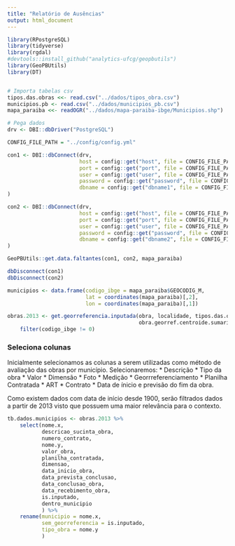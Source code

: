 ```yaml
---
title: "Relatório de Ausências"
output: html_document
---
```


```r
library(RPostgreSQL)
library(tidyverse)
library(rgdal)
#devtools::install_github("analytics-ufcg/geopbutils")
library(GeoPBUtils)
library(DT)


# Importa tabelas csv
tipos.das.obras <<- read.csv("../dados/tipos_obra.csv")
municipios.pb <- read.csv("../dados/municipios_pb.csv")
mapa_paraiba <<- readOGR("../dados/mapa-paraiba-ibge/Municipios.shp")

# Pega dados
drv <- DBI::dbDriver("PostgreSQL")

CONFIG_FILE_PATH = "../config/config.yml"

con1 <- DBI::dbConnect(drv,
                       host = config::get("host", file = CONFIG_FILE_PATH),
                       port = config::get("port", file = CONFIG_FILE_PATH),
                       user = config::get("user", file = CONFIG_FILE_PATH),
                       password = config::get("password", file = CONFIG_FILE_PATH),
                       dbname = config::get("dbname1", file = CONFIG_FILE_PATH)
)

con2 <- DBI::dbConnect(drv,
                       host = config::get("host", file = CONFIG_FILE_PATH),
                       port = config::get("port", file = CONFIG_FILE_PATH),
                       user = config::get("user", file = CONFIG_FILE_PATH),
                       password = config::get("password", file = CONFIG_FILE_PATH),
                       dbname = config::get("dbname2", file = CONFIG_FILE_PATH)
)

GeoPBUtils::get.data.faltantes(con1, con2, mapa_paraiba)

dbDisconnect(con1)
dbDisconnect(con2)

municipios <- data.frame(codigo_ibge = mapa_paraiba$GEOCODIG_M, 
                         lat = coordinates(mapa_paraiba)[,2], 
                         lon = coordinates(mapa_paraiba)[,1])

obras.2013 <- get.georreferencia.inputada(obra, localidade, tipos.das.obras, municipios,
                                          obra.georref.centroide.sumarizado, 2013) %>% 
    filter(codigo_ibge != 0)
```

### Seleciona colunas
Inicialmente selecionamos as colunas a serem utilizadas como método de avaliação das obras por município. Selecionaremos:
* Descrição
* Tipo da obra
* Valor
* Dimensão
* Foto 
* Medição 
* Georrreferenciamento
* Planilha Contratada
* ART
* Contrato
* Data de ínicio e previsão do fim da obra.
    
Como existem dados com data de início desde 1900, serão filtrados dados a partir de 2013 visto que possuem uma maior relevância para o contexto.

```r
tb.dados.municipios <- obras.2013 %>% 
    select(nome.x,
           descricao_sucinta_obra, 
           numero_contrato, 
           nome.y, 
           valor_obra, 
           planilha_contratada, 
           dimensao,
           data_inicio_obra,
           data_prevista_conclusao,
           data_conclusao_obra,
           data_recebimento_obra,
           is.inputado,
           dentro_municipio
           ) %>% 
    rename(municipio = nome.x, 
           sem_georreferencia = is.inputado,
           tipo_obra = nome.y
           )




```





